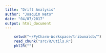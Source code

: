 ```yaml
---
title: "Drift Analysis"
author: "Joaquim Neto"
date: "04/07/2017"
output: html_document
---
```


```r
	setwd("~/PyCharm-Workspace/tribunaldb/")
	read_chunk("src/R/utils.R")
	pkl2R("")

```